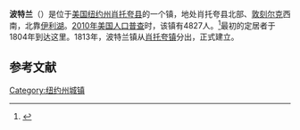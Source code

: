{{Infobox settlement
|official_name            = 波特兰
|settlement_type          = 镇
|nickname                 = 
|motto                    =

<!-- Images -->
|image_skyline            = 
|imagesize                = 
|image_caption            = 
|image_flag               = 
|image_seal               =

<!-- Maps -->
|pushpin_map              = New York
|pushpin_label            = 波特兰
|pushpin_label_position   = <!-- the position of the pushpin label: left, right, top, bottom, none -->
|pushpin_map_caption      = 
|pushpin_mapsize          =
|image_map                = 
|mapsize                  = 
|map_caption              = 
|image_map1               = 
|mapsize1                 = 
|map_caption1             =

<!-- Location -->
|coordinates_display      = inline,title
|coordinates_region       = US-NY
|subdivision_type         = [[国家|国家]]
|subdivision_name         = [[美国|美国]]
|subdivision_type1        = [[美国行政区划|州]]
|subdivision_name1        = [[纽约州|纽约州]]
|subdivision_type2        = [[纽约州行政区划|县]]
|subdivision_name2        = [[肖托夸县_(纽约州)|肖托夸县]]
|government_footnotes     = 
|government_type          =
|established_title        = 
|established_date         =

<!-- Area -->
|unit_pref                = Imperial
|area_footnotes           = 
|area_magnitude           = 
|area_total_km2           = 88.5
|area_land_km2            = 88.4
|area_water_km2           = 0.2
|area_total_sq_mi         = 
|area_land_sq_mi          = 
|area_water_sq_mi         = 

<!-- Population -->
|population_as_of         = [[2010年美国人口普查|2010]]
|population_footnotes     = 
|population_total         = 4827
|population_density_km2   = 54.6
|population_density_sq_mi =

<!-- General information -->
|timezone                 = [[美国东部时间|EST]]
|utc_offset               = -5
|timezone_DST             = EDT
|utc_offset_DST           = -4
|elevation_footnotes      = 
|elevation_m              = 239
|elevation_ft             = 784
|latd = 42 |latm = 22 |lats = 58 |latNS = N
|longd = 79 |longm = 27 |longs = 43 |longEW = W

<!-- Area/postal codes & others -->
|postal_code_type         = [[美国邮政编码|邮政编码]]
|postal_code              = 14769
|area_code                = [[美国电话区号716|716]]
|website                  = {{URL|townofportland.org}}
|footnotes                = 
}}
'''波特兰'''（{{lang-en|Portland}}）是位于[[美国|美国]][[纽约州|纽约州]][[肖托夸县_(纽约州)|肖托夸县]]的一个镇，地处肖托夸县北部、[[敦刻尔克_(纽约州)|敦刻尔克]]西南，北靠[[伊利湖|伊利湖]]。[[2010年美国人口普查|2010年美国人口普查]]时，该镇有4827人。<ref name>{{cite web|url=http://factfinder2.census.gov|publisher=[[United_States_Census_Bureau|United States Census Bureau]]|title=American FactFinder|access-date=2022-01-08|archive-date=2013-09-11|archive-url=https://web.archive.org/web/20130911234518/http://factfinder2.census.gov/|dead-url=no}}</ref>最初的定居者于1804年到达这里。1813年，波特兰镇从[[肖托夸_(纽约州)|肖托夸镇]]分出，正式建立。

== 参考文献 ==
{{reflist}}

{{NY-stub}}
[[Category:纽约州城镇|Category:纽约州城镇]]